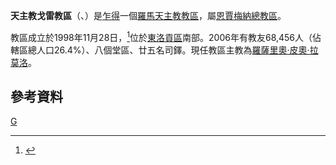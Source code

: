 {{Infobox Roman Catholic diocese
|Roman Catholic Diocese of = 天主教戈雷教區
|Latin name of diocese = Dioecesis Gorensis
|image = Mappa diocesi Goré.png
|caption = 教區範圍
|location = [[乍得|乍得]]
|territory =[[東洛貢區|東洛貢區]]南部
|population =73,118
|rite = 拉丁禮
|patron = 
|province = 恩賈梅納
|established = 1998年
|cathedral = [[天使之母主教座堂_(戈雷)|天使之母主教座堂]]
|副主教座堂 =
|leadership = 主教
|website =
|教宗 = 
|metropolitan = 羅薩里奧‧皮奧‧拉莫洛
|ordinary = 
|coadjutor bishop =
|emeritus = 
}}

'''天主教戈雷教區'''（{{lang-la|Dioecesis Gorensis}}、{{lang-fr|Diocèse de Goré}}）是[[乍得|乍得]]一個[[羅馬天主教|羅馬天主教]][[教區|教區]]，屬[[天主教恩賈梅納總教區|恩賈梅納總教區]]。

教區成立於1998年11月28日，<ref>{{Cite web |url=http://www.vatican.va/holy_father/john_paul_ii/apost_constitutions/documents/hf_jp-ii_apc_19981128_gorensis_lt.html |title=成立教區的宗座憲令 |access-date=2013-07-03 |archive-date=2014-05-18 |archive-url=https://web.archive.org/web/20140518003006/http://www.vatican.va/holy_father/john_paul_ii/apost_constitutions/documents/hf_jp-ii_apc_19981128_gorensis_lt.html |dead-url=no }}</ref>位於[[東洛貢區|東洛貢區]]南部。2006年有教友68,456人（佔轄區總人口26.4%）、八個堂區、廿五名司鐸。現任教區主教為[[羅薩里奧‧皮奧‧拉莫洛|羅薩里奧‧皮奧‧拉莫洛]]。

==參考資料==
{{reflist}}
{{乍得天主教教區}}

[[Category:乍得天主教教區|G]]